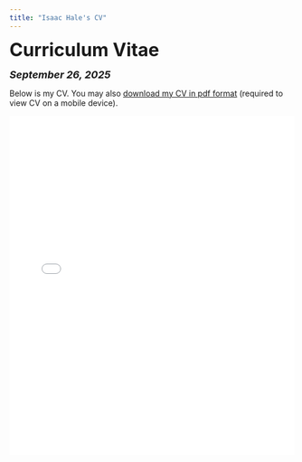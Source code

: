 ```yaml
---
title: "Isaac Hale's CV"
---
```


<head>

<!-- Global site tag (gtag.js) - Google Analytics -->
<script async src="https://www.googletagmanager.com/gtag/js?id=UA-140699540-1"></script>
<script>
  window.dataLayer = window.dataLayer || [];
  function gtag(){dataLayer.push(arguments);}
  gtag('js', new Date());

  gtag('config', 'UA-140699540-1');
</script>
</head>


<font size="+3"><b>Curriculum Vitae</b></font>

<font size="+1"><b><i>September 26, 2025</b></i></font>

<html>
Below is my CV. You may also <a href="files/Isaac Hale CV 9-26-25.pdf">download my CV in pdf format</a> (required to view CV on a mobile device).

<embed src="files/Isaac Hale CV 9-26-25.pdf" type="application/pdf" width="100%" height="600px" />
</body>
</html>